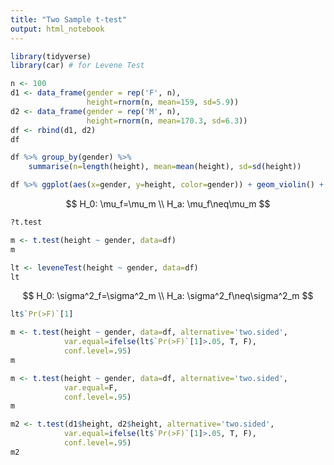 ```yaml
---
title: "Two Sample t-test"
output: html_notebook
---
```


```r
library(tidyverse)
library(car) # for Levene Test
```

```r
n <- 100
d1 <- data_frame(gender = rep('F', n),
                 height=rnorm(n, mean=159, sd=5.9))
d2 <- data_frame(gender = rep('M', n),
                 height=rnorm(n, mean=170.3, sd=6.3))
df <- rbind(d1, d2)
df
```

```r
df %>% group_by(gender) %>% 
    summarise(n=length(height), mean=mean(height), sd=sd(height))
```

```r
df %>% ggplot(aes(x=gender, y=height, color=gender)) + geom_violin() + geom_boxplot(width=.4)
```

$$
H_0: \mu_f=\mu_m
\\
H_a: \mu_f\neq\mu_m
$$

```r
?t.test
```

```r
m <- t.test(height ~ gender, data=df)
m
```

```r
lt <- leveneTest(height ~ gender, data=df)
lt
```

$$
H_0: \sigma^2_f=\sigma^2_m
\\
H_a: \sigma^2_f\neq\sigma^2_m
$$

```r
lt$`Pr(>F)`[1]
```

```r
m <- t.test(height ~ gender, data=df, alternative='two.sided', 
            var.equal=ifelse(lt$`Pr(>F)`[1]>.05, T, F), 
            conf.level=.95)
m
```


```r
m <- t.test(height ~ gender, data=df, alternative='two.sided', 
            var.equal=F, 
            conf.level=.95)
m
```

```r
m2 <- t.test(d1$height, d2$height, alternative='two.sided', 
            var.equal=ifelse(lt$`Pr(>F)`[1]>.05, T, F), 
            conf.level=.95)
m2
```

